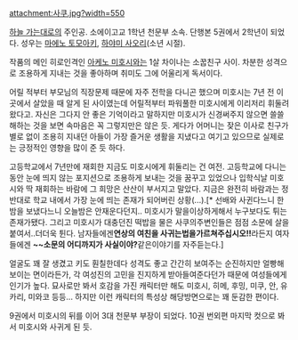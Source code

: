 attachment:사쿠.jpg?width=550

[[하늘 가는대로]]의 주인공. 소에이고교 1학년 천문부 소속. 단행본 5권에서 2학년이 되었다. 성우는 [[마에노 토모아키]], [[하야미 사오리]](소년 시절).

작품의 메인 히로인격인 [[아케노 미호시]]와는 1살 차이나는 소꿉친구 사이. 차분한 성격으로 조용하게 지내는 것을 좋아하며 취미도 그에 어울리게 독서이다. 

어릴 적부터 부모님의 직장문제 때문에 자주 전학을 다니곤 했으며 미호시는 7년 전 이곳에서 살았을 때 알게 된 사이였는데 어릴적부터 파워풀한 미호시에게 이리저리 휘둘려왔다고. 자신은 그다지 안 좋은 기억이라고 말하지만 미호시가 신경써주지 않으면 쓸쓸해하는 것을 보면 속마음은 꼭 그렇지만은 않은 듯. 게다가 어머니는 잦은 이사로 친구가 별로 없이 조용히 지내던 아들이 가장 즐거운 생활을 지냈다고 여기고 있으므로 실제로는 긍정적인 영향을 많이 준 듯 하다.

고등학교에서 7년만에 재회한 지금도 미호시에게 휘둘리는 건 여전. 고등학교에 다니는 동안 눈에 띄지 않는 포지션으로 조용하게 보내는 것을 꿈꾸고 있었으나 입학식날 미호시와 딱 재회하는 바람에 그 희망은 산산이 부서지고 말았다. 지금은 완전히 바람과는 정반대로 학교 내에서 가장 눈에 띄는 존재가 되어버린 상황(...).[* 선배와 사귄다느니 한밤을 보냈다느니 오늘밤은 안재운다던지.. 미호시가 말을이상하게해서 누구보다도 튀는 존재가됐다. 그리고 미호시가 대충던진 떡밥을 물은 사쿠의주변인들은 점점 소문에 살을붙여서..더더욱 튄다. 남자들에겐'''연상의 여친을 사귀는법을가르쳐주십시오!!'''라든지 여자들에겐 '''~~소문의 어디까지가 사실이야?'''같은이야기를 자주듣는다.]

얼굴도 꽤 잘 생겼고 키도 훤칠한데다 성격도 좋고 간간히 보여주는 순진하지만 얼빵해보이는 면이라든가, 각 여성진의 고민을 진지하게 받아들여준다던가 때문에 여성들에게 인기가 높다. 묘사로만 봐서 호감을 가진 캐릭터만 해도 미호시, 히메, 후밍, 미쿠, 안, 유카리, 미와코 등등... 하지만 이런 캐릭터의 특성상 해당방면으로는 꽤 둔감한 편이다.

9권에서 미호시의 뒤를 이어 3대 천문부 부장이 되었다.
10권 번외편 마지막 컷으로 봐서 미호시와 사귀게 된 듯.
